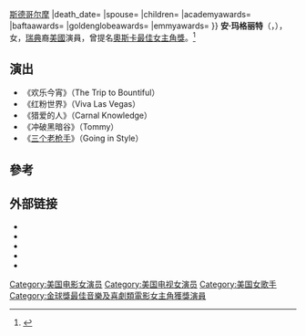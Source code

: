 {{Infobox entertainer
|type=女演員
|image=Ann-Margret Publicity.jpg
|birth_date={{birth date|1941|4|28}}<br/>{{ SWE}}[[斯德哥尔摩|斯德哥尔摩]]
|death_date=
|spouse={{marriage|[[罗杰·史密斯|罗杰·史密斯]]|1967|2017}}
|children=
|academyawards=
|baftaawards=
|goldenglobeawards=
|emmyawards=
}}
'''安·玛格丽特'''（{{lang-en|Ann-Margret}}，{{bd|1941年|4月28日|}}），女，[[瑞典|瑞典]]裔[[美國|美國]]演員，曾提名[[奧斯卡最佳女主角獎|奧斯卡最佳女主角獎]]。<ref>{{Cite web|title=Ann-Margret: From Hollywood With Love|url=http://tv.nytimes.com/show/40207/Ann-Margret-From-Hollywood-With-Love/overview|archive-url=https://web.archive.org/web/20111104004842/http://tv.nytimes.com/show/40207/Ann-Margret-From-Hollywood-With-Love/overview|archive-date=2011-11-04|website=The New York Times|access-date=2021-04-26|dead-url=no}}</ref>

== 演出 ==
*《欢乐今宵》（The Trip to Bountiful）
*《红粉世界》（Viva Las Vegas）
*《猎爱的人》（Carnal Knowledge）
*《冲破黑暗谷》（Tommy）
*《[[潇洒抢一回|三个老枪手]]》（Going in Style）

== 參考 ==
{{reflist}}

== 外部链接 ==
* {{Official website|http://www.ann-margret.com/}}
* {{IMDb name|268}}
* {{Amg name|1846}}
* {{Discogs artist|artist=Ann Margret|name=Ann-Margret}}
* {{Allmusic|class=artist|id=p52075/biography}}

{{黄金时段艾美奖剧情类最佳女客串演员}}
{{金球奖年度最佳新人女演员}}
{{金球奖最佳电影女配角}}
{{金球奖最佳音乐及喜剧类电影女主角}}
{{金球奖限定剧电视电影最佳女主角}}

{{Authority control}}
{{DEFAULTSORT:Margret, Ann}}
[[Category:美国电影女演员|Category:美国电影女演员]]
[[Category:美国电视女演员|Category:美国电视女演员]]
[[Category:美国女歌手|Category:美国女歌手]]
[[Category:金球獎最佳音樂及喜劇類電影女主角獲獎演員|Category:金球獎最佳音樂及喜劇類電影女主角獲獎演員]]
